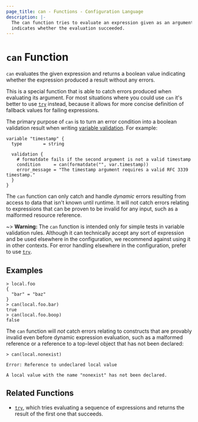 ```yaml
---
page_title: can - Functions - Configuration Language
description: |-
  The can function tries to evaluate an expression given as an argument and
  indicates whether the evaluation succeeded.
---
```


# `can` Function

`can` evaluates the given expression and returns a boolean value indicating
whether the expression produced a result without any errors.

This is a special function that is able to catch errors produced when evaluating
its argument. For most situations where you could use `can` it's better to use
[`try`](/terraform/language/reference/functions/try) instead, because it allows for more concise definition of
fallback values for failing expressions.

The primary purpose of `can` is to turn an error condition into a boolean
validation result when writing
[variable validation](/terraform/language/reference/block/variable#validation).
For example:

```hcl
variable "timestamp" {
  type        = string

  validation {
    # formatdate fails if the second argument is not a valid timestamp
    condition     = can(formatdate("", var.timestamp))
    error_message = "The timestamp argument requires a valid RFC 3339 timestamp."
  }
}
```

The `can` function can only catch and handle _dynamic_ errors resulting from
access to data that isn't known until runtime. It will not catch errors
relating to expressions that can be proven to be invalid for any input, such
as a malformed resource reference.

~> **Warning:** The `can` function is intended only for simple tests in
variable validation rules. Although it can technically accept any sort of
expression and be used elsewhere in the configuration, we recommend against
using it in other contexts. For error handling elsewhere in the configuration,
prefer to use [`try`](/terraform/language/reference/functions/try).

## Examples

```
> local.foo
{
  "bar" = "baz"
}
> can(local.foo.bar)
true
> can(local.foo.boop)
false
```

The `can` function will _not_ catch errors relating to constructs that are
provably invalid even before dynamic expression evaluation, such as a malformed
reference or a reference to a top-level object that has not been declared:

```
> can(local.nonexist)

Error: Reference to undeclared local value

A local value with the name "nonexist" has not been declared.
```

## Related Functions

* [`try`](/terraform/language/reference/functions/try), which tries evaluating a sequence of expressions and
  returns the result of the first one that succeeds.
